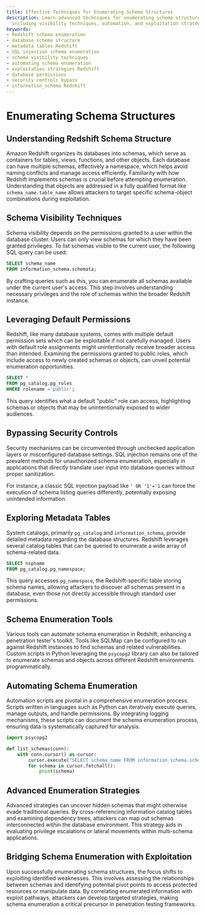 ```yaml
---
title: Effective Techniques for Enumerating Schema Structures
description: Learn advanced techniques for enumerating schema structures in Redshift,
  including visibility techniques, automation, and exploitation strategies.
keywords:
- Redshift schema enumeration
- database schema structure
- metadata tables Redshift
- SQL injection schema enumeration
- schema visibility techniques
- automating schema enumeration
- exploitation strategies Redshift
- database permissions
- security controls bypass
- information_schema Redshift
---
```


# Enumerating Schema Structures

## Understanding Redshift Schema Structure

Amazon Redshift organizes its databases into schemas, which serve as containers for tables, views, functions, and other objects. Each database can have multiple schemas, effectively a namespace, which helps avoid naming conflicts and manage access efficiently. Familiarity with how Redshift implements schemas is crucial before attempting enumeration. Understanding that objects are addressed in a fully qualified format like `schema_name.table_name` allows attackers to target specific schema-object combinations during exploitation.

## Schema Visibility Techniques

Schema visibility depends on the permissions granted to a user within the database cluster. Users can only view schemas for which they have been granted privileges. To list schemas visible to the current user, the following SQL query can be used:

```sql
SELECT schema_name 
FROM information_schema.schemata;
```

By crafting queries such as this, you can enumerate all schemas available under the current user's access. This step involves understanding necessary privileges and the role of schemas within the broader Redshift instance.

## Leveraging Default Permissions

Redshift, like many database systems, comes with multiple default permission sets which can be exploitable if not carefully managed. Users with default role assignments might unintentionally receive broader access than intended. Examining the permissions granted to public roles, which include access to newly created schemas or objects, can unveil potential enumeration opportunities.

```sql
SELECT * 
FROM pg_catalog.pg_roles 
WHERE rolename ='public';
```

This query identifies what a default "public" role can access, highlighting schemas or objects that may be unintentionally exposed to wider audiences.

## Bypassing Security Controls

Security mechanisms can be circumvented through unchecked application layers or misconfigured database settings. SQL injection remains one of the prevalent methods for unauthorized schema enumeration, especially in applications that directly translate user input into database queries without proper sanitization.

For instance, a classic SQL injection payload like `' OR '1'='1` can force the execution of schema listing queries differently, potentially exposing unintended information.

## Exploring Metadata Tables

System catalogs, primarily `pg_catalog` and `information_schema`, provide detailed metadata regarding the database structures. Redshift leverages several catalog tables that can be queried to enumerate a wide array of schema-related data.

```sql
SELECT nspname 
FROM pg_catalog.pg_namespace;
```

This query accesses `pg_namespace`, the Redshift-specific table storing schema names, allowing attackers to discover all schemas present in a database, even those not directly accessible through standard user permissions.

## Schema Enumeration Tools

Various tools can automate schema enumeration in Redshift, enhancing a penetration tester's toolkit. Tools like SQLMap can be configured to run against Redshift instances to find schemas and related vulnerabilities. Custom scripts in Python leveraging the `psycopg2` library can also be tailored to enumerate schemas and objects across different Redshift environments programmatically.

## Automating Schema Enumeration

Automation scripts are pivotal in a comprehensive enumeration process. Scripts written in languages such as Python can iteratively execute queries, manage outputs, and handle permissions. By integrating logging mechanisms, these scripts can document the schema enumeration process, ensuring data is systematically captured for analysis.

```python
import psycopg2

def list_schemas(conn):
    with conn.cursor() as cursor:
        cursor.execute("SELECT schema_name FROM information_schema.schemata;")
        for schema in cursor.fetchall():
            print(schema)
```

## Advanced Enumeration Strategies

Advanced strategies can uncover hidden schemas that might otherwise evade traditional queries. By cross-referencing information catalog tables and examining dependency trees, attackers can map out schemas interconnected within the database environment. This strategy aids in evaluating privilege escalations or lateral movements within multi-schema applications.

## Bridging Schema Enumeration with Exploitation

Upon successfully enumerating schema structures, the focus shifts to exploiting identified weaknesses. This involves assessing the relationships between schemas and identifying potential pivot points to access protected resources or manipulate data. By correlating enumerated information with exploit pathways, attackers can develop targeted strategies, making schema enumeration a critical precursor in penetration testing frameworks.